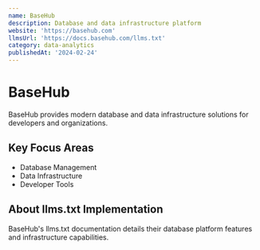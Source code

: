 ```yaml
---
name: BaseHub
description: Database and data infrastructure platform
website: 'https://basehub.com'
llmsUrl: 'https://docs.basehub.com/llms.txt'
category: data-analytics
publishedAt: '2024-02-24'
---
```


# BaseHub

BaseHub provides modern database and data infrastructure solutions for developers and organizations.

## Key Focus Areas

- Database Management
- Data Infrastructure
- Developer Tools

## About llms.txt Implementation

BaseHub's llms.txt documentation details their database platform features and infrastructure capabilities.
